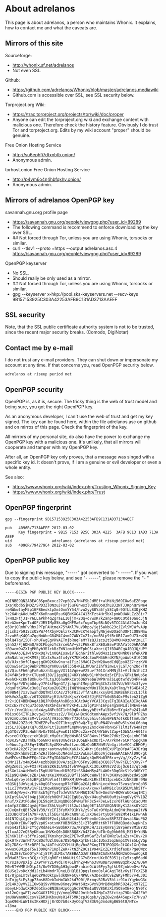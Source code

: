 = About adrelanos =
This page is about adrelanos, a person who maintains Whonix. It explains, how to contact me and what the caveats are.

== Mirrors of this site ==
Sourceforge:
* http://whonix.sf.net/adrelanos
* Not even SSL.

Github:
* https://github.com/adrelanos/Whonix/blob/master/adrelanos.mediawiki
* Github.com is accessible over SSL, see SSL security below.

Torproject.org Wiki:
* https://trac.torproject.org/projects/tor/wiki/doc/proper
* Anyone can edit the torproject.org wiki and exchange content with malicious one. Therefore check the history feature. Obviously I do trust Tor and torproject.org. Edits by my wiki account "proper" should be genuine. 

Free Onion Hosting Service
* http://su6ephfi7dtxnbtb.onion/
* Anonymous admin.

torhost.onion Free Onion Hosting Service
* http://p4vm6o4n4hbfqxhy.onion/
* Anonymous admin.

== Mirrors of adrelanos OpenPGP key ==
savannah.gnu.org profile page
* https://savannah.gnu.org/people/viewgpg.php?user_id=89289
* The following command is recommend to enforce downloading the key over SSL.
* ## Not forced through Tor, unless you are using Whonix, torsocks or similar.
* curl --tlsv1 --proto =https --output adrelanos.asc.4 https://savannah.gnu.org/people/viewgpg.php?user_id=89289

OpenPGP keyserver
* No SSL.
* Should really be only used as a mirror.
* ## Not forced through Tor, unless you are using Whonix, torsocks or similar.
* gpg --keyserver x-hkp://pool.sks-keyservers.net --recv-keys 9B157153925C303A42253AFB9C131AD3713AAEEF

== SSL security ==
Note, that the SSL public certificate authority system is not to be trusted, since the recent major security breaks. (Comodo, DigiNotar)

== Contact me by e-mail ==
I do not trust any e-mail providers. They can shut down or impersonate my account at any time. If that concerns you, read OpenPGP security below.

<pre>
adrelanos at riseup period net
</pre>

== OpenPGP security ==

OpenPGP is, as it is, secure. The tricky thing is the web of trust model and being sure, you got the right OpenPGP key.

As an anonymous developer, I can't use the web of trust and get my key signed. The key can be found here, within the file adrelanos.asc on github and on mirros of this page. Check the fingerprint of the key.

All mirrors of my personal site, do also have the power to exchange my OpenPGP key with a malicious one. It's unlikely, that all mirrors will cooperate and tamper with my OpenPGP key.

After all, an OpenPGP key only proves, that a message was singed with a specific key id. It doesn't prove, if I am a genuine or evil developer or even a whole entity.

See also:
* https://www.whonix.org/wiki/index.php/Trusting_Whonix_Signing_Key
* https://www.whonix.org/wiki/index.php/Trust

== OpenPGP fingerprint ==

<pre>
gpg --fingerprint 9B157153925C303A42253AFB9C131AD3713AAEEF

pub   4096R/713AAEEF 2012-03-02
      Key fingerprint = 9B15 7153 925C 303A 4225  3AFB 9C13 1AD3 713A AEEF
uid                  adrelanos (adrelanos at riseup period net)
sub   4096R/794279C4 2012-03-02
</pre>

== OpenPGP public key ==

Due to signing this message, "-----" got converted to "- -----". If you want to copy the public key below, and see "- -----", please remove the "- " beforehand.

<pre>
-----BEGIN PGP PUBLIC KEY BLOCK-----

mQINBE9QN2ABEAC8SpmBxocz27epSQ7w7H4FSbJdMEf+alMiNj569IOw6aEZPbqe
3XajObdbSjMOZ/SPD3ZlONzuJFsrjSuFGnwszlUub8OoU3hL8J2NTJJKphQr9Ne4
reNWkwtayM5p1GFB6eoktpXmlOnmYY54/hvuXyyS0Ya5fy5SCq0r9OfLL83OjKHZ
Yc26AHgAOoUbdZFX6oRnamQRsuKQBNKXG4C413KFzt4Hr5bX1pmWDUWKLZz28i+7
lFHQZFtjJ1FY6LLaPkh4qZgraEL10jjm+2Qq+o7wsK7kZanp+QWOCQtds0aucJjN
HteAXm+KpnTcdOF/JR5IMp85ka0gCHFMa6cYugmTbp6BiNQv5TCC4AlA2DuJohX4
o5OrjCRmhPvRhxJPTpFAHtmeX75YAKl7VuVDhpo/jej5akbG23cJZvlSWJWfvAUp
JjLsh3Pb9IScsQSPW744XbyFOElx7x3CKwcKYeaopfyN6jewDOadhUOFtcQ88Nmw
2cvuHSqK4QGuZqgNnWbeG84M4C4vm27ANYCxZIc/mo6RLp9fRrUR17am9U73zw2U
bblQ4TqVI5OT+xhUFwgEgVRVAETmjbRuqFeMYTzQJJzcs2t5Q4MOH49zDwr2mLCT
y5n52/Fj6DHmQ/EOIPbqezYsSrce6AV+y2zP6Ex8faXEQaBswPtKAYatCQARAQAB
tB9wcm9wZXIgPHByb3BlckBzZWN1cmUtbWFpbC5iaXo+iQIfBDABCgAJBQJQ/UPY
Ah0AAAoJEJwTGtNxOq7vin0QAIsswiVTEqh6rithlwBd4szizar0HNk0YafeRXPB
aSmNaLhmj+OKM9Sj3Cx3x9ux4fx4yYK7UKeK4c3ouPH4AHrdKYN/goWwbkUt6COU
yB/OJxc8mfClgwejgGWO2K0w9nu+aIFizJ6MAGIZstW28wodCdQEpoOZZ7+zzKVU
uD3ow5eYIag9WbP2MUXqYmKUuvE0l35Q+KELJWUarZihf9imwLvjLGT/gn2Ud/T8
giVQiuSFh6ngFxEu6zzh3igpyVX114Vqm+wV25uvf701XrxMMNjSl+VlIdA1hcCJ
kJ4f4KSrRth+CTUeoR13O/I1gg9QiJ4HXYahQwB1+WhbcOz5rEP2u/GFkiNnUp5e
4wehCHkcKNfBXkuR+ffLtgJC6nw9RkCnt6O6XYebWlWP9rmlSLqOtwfdVQ4FF+ah
QXrYgaPVDYgbUduyJ7P4sFNgnGT/jLhpihIMnpqOTWq3CkZz36IVU/h5hRx3fyvv
/dqoFtKGVwGc3u0LTeqXuo2UGZMij1WQYMeWzoWUn1lBiKyXaDtTmq/YfG4E4plZ
W59BN4j7xzv3wahdDQTNClCCAz/2TqFUiJvTfAhLRs/xsyGMi3GKBEhFZccLIJlk
kMkVuXAgJDu/z0TD2G8RzjRlUkY2cKjszYXvG3EJjPB7Yk0dB54OxPMsleA21Zg9
2r2+iQI4BBMBAgAiBQJPUDdgAhsDBgsJCAcDAgYVCAIJCgsEFgIDAQIeAQIXgAAK
CRCcExrTcTqu73d6D/48XbFdarHrhVKF4LLJalgP1FhI6Fps4gSmMLdllMEvE+a6
r7/riYwe1bbxit6xWzyANFcSGT1rh69qDxx6oyyhEt+Fal5bB+r5Yg4zPp24IpAM
Mbisx06KITRLDcvgwIrOMzsszZ//TN1CwHBc9OdtomhAWpx5vfiVk7Q/9l0fPZhs
EV9zmQuJ5GzSM+VivzdAjV93o57RN/f72Qltsy5hiv4ohx0PEN7otkKbftmALdaY
vQCRHA29Z2dMi7DWEZPvFozO2T1h+gq5YSwQzTqjQFuPN4DVeubEw5lsXmLG6ohq
2z5L/JDEgAzKq7uddJxPLtjILmoMfLmpMNvpyzZnxckWFnbnHSFTIlM1fV64mTzm
JgGTQsV2P3LHuhhNvOxT05LqFwwK1t6XPoc2ax+Z4/NYbWvtZap+1Ob5As+601fm
6vsreCH93pez+eKQkj8LrMyOte1MpbWsR8lSXF8WxvJf5Wo27dKzZ2cQaLmhGF0R
Tq0KJS42DJrmkErooGNRTev8sUnGdYIF1UoEBkacODri+/A/Pkm476CRrh5pgKmH
fe9bucJgi2SEq+1NRdTL5yAMX+uMmftznuO8zQbDRZNhMlVe4git6eVCCnCBMOPj
gY8cHA2k2672janzepc+aotnwyb6uXaKJx614Kr+i6esb6ExUPlpOYpAFGA3DrQg
YWRyZWxhbm9zIDxhZHJlbGFub3NAcmlzZXVwLm5ldD6JAjcEEwEKACEFAlD9Q/gC
GwMFCwkIBwMFFQoJCAsFFgIDAQACHgECF4AACgkQnBMa03E6ru+yVg//XyZzyFuL
v3Mr1Ii/x4mDS4A+ezbbBQHi0vA/zqEkrO5FnySBODe3CQ0J7lVw7jEL5n3Xy7+f
dWgZnG2ijdwFX3rFImES2K6ILAVSJfvhYWwgsUXi3OLkRV9zVZlbjOc613/qtpWE
gfSGnl4nWcM0xSxI5gKUNfVmudtD5QEXtSS04mM5y4FL4WO+3DqGNcSl9v36BYfI
XE1p9QHBANCsZB/1AW/zKe1XMKe52UBfTI6GMQcW8wlj07v3KHXvpQHybzdA5qQR
2AwLqG/oyl65zBPgCbPbVlm4ft0FkXMjUW+oDaKLRk3tR1IpcebQxJzNK3UEr9NA
+6QSUj3UmVguLjv40gG6FssueqyR7dFURGa2GAjdkVnLxcxHmsxT5vusqRrx8pR5
v1LcIlWntWAv1vFiLtKqwKUWgYqSEFf9ASsc+A/xyw/leRMS1clmXB5LWLhh5Tf+
5aHt4gWvysk/FShSxbTgTYy47oJeVBh7zHM6QIDkfNd+OmshV+BQWruUQkaq1NCj
LKIpt9A4/dlb4pj3UCddzh0OhFJ42CEgUBz/Qw/U4uqPuKU0uMjs4ngOVyKYV1BZ
hnuf/XZUtP6uhejDL59q9tILNqQDGb5PvMuTkF3c5+FJeLwIzxr6TlAUnGCaqUMm
n1mfpZZdUOJqyAgF3nnZShLVqoPtttl2wJi5Ag0ET1A3YAEQANtKyK1ZaksOYG2I
nOJxQmfcQBf52W1V39/YzIFI3YyMXP91hYk/z9oTuOrOY0pAidnQhWjMmepW2tVN
IZDJBCRTx4lA79F+U/Lzl5EG/nLRkcAO9nuilaXJGe5rtyUQFjo9ZMt41kLPwnAh
46INTQqLCjdrrIHnR8S9F2o4jA0zh2tdJoRvFhemGnCdvzoSRP7ZTduva4RWuP62
n1DpXKrIOwF9p5Vzp0S+otsmKfHB3MG9z31+2T6gMRtt6h7fF8RdQBydaOwpNhIs
n8pn42fihiFzYtgVRdAeL4+SBQbHXr3w/KrqXKJH/32syQmYEji8YpenY8MiBYUz
yIlxxA27eQ5RyKKuuc1HVKeQ0sD0KSBQ8X/h4Z7dv/bT0rOg9hh606jMZtB+YdNk
3EhKKl1f+s3ffn2op82TKmshgr2HqZPETwdlnWGafZvlaFBWRzlwiuZsr4IUv/2X
qbk0Tk73WnNf7xCBQsfUZlUGuE7DSbNqEXqTbNs1bc1U5x25qzEmp1XVsE5LgVGp
WJj7D8Xzf53+DFP1Jw/4bTfsKV2CHUUjBgVhx8PXngITB1POQGScJtXOx1XrQHhn
xwwuxG8M1peT5wI3ORQn71KplZeR+7tNZhZOCsIV94KEcZEXrdjqfesD/Pge0Wzc
kj8LZEE/CmOQTyFnIjS7Pj3LM1sTABEBAAGJAh8EGAECAAkFAk9QN2ACGwwACgkQ
nBMa03E6ru+BCQ/+Jj5/gR6FribbNUtLSJG7vBKrvrUXcBC5951jzCy5+sqM6ad6
YCYs2aOVpXigTZX9YvPY2L4VdITO7GLhYhZy4wno3vWuOBrSUHH8BqzhxQZ7EUeV
M0eRT+WMEtNOlpJ5/0w9YDX6gAH3gbw4PrnbieOiWl6Pyy7gfkL9ZjnWowO+aFVw
BGUSe2voDoXdd1JcLb4Nmdr7DneLBHQlBiDpgsleoo0slACAgjTdiv6yiFFcXZSB
D1/8jpmLmt8lqeOZP9oOkCpwldkQW+6Cy/NPGU/A3DexdACvEZGKyFMh57v4L30I
2nTmjgSiEy3gp73msH8DebIoHmIWk2kd7Q0f/BrmqsBJRaV5hlir91oiYqybwG3c
Id14K3OyVVZ1IOw6Qj9vVMUmw8KneyOVWt6HzxGVxVBMrBdWgkhR50242Jx9T2II
mbeyLHbdwCXQFZ6bCmxoBNIBaHzpCggGcSW7Km1uQVV8SKzXLV5OSeXE+ojNY0fc
xkl2nQcgwPTjzwOG4G3IPGjjV/neqGM98J9ntb0cDJMpIxZSfctzp79DonXd2FbY
jmUOWVmm06EcsvYE6MIHKbxuWsR14T5MK3zpJ0qsb/y2pZ6w2vdA45epxFz7Hvu7
3qmK96HiWW1EsIKxHOXjj8rOD7b0skUyCGqfV283k9gJmdoBgB656t0/NTc=
=l8ma
-----END PGP PUBLIC KEY BLOCK-----
</pre>

